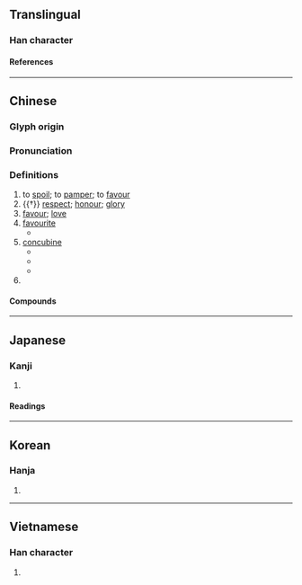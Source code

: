 {{also|宠}}
{{character info/new}}
==Translingual==

===Han character===
{{Han char|rn=40|rad=宀|as=16|sn=19|four=30211|canj=JYBP|ids=⿱宀龍}}

====References====
{{Han ref|kx=0293.070|dkj=07368|dj=0579.270|hdz=20957.190|uh=5BF5}}

----

==Chinese==
{{zh-forms|s=宠}}

===Glyph origin===
{{Han etym}}
{{Han compound|宀|龍|ls=psc|c1=s|c2=p}}

===Pronunciation===
{{zh-pron
|m=chǒng
|c=cung2
|c-t=cuung2
|h=pfs=
|md=tṳ̄ng
|mn=théng/thióng
|mn_note=théng - vernacular; thióng - literary
|mn-t=tong2
|w=2tshon
|mc=y
|oc=y
|cat=v,n,pn
}}

===Definitions===
{{zh-hanzi}}

# to [[spoil]]; to [[pamper]]; to [[favour]]
# {{†}} [[respect]]; [[honour]]; [[glory]]
# [[favour]]; [[love]]
# [[favourite]]
#* {{zh-x|線上 教育，也 曾經 是 新創 公司 的 一時 之 寵。|Online education used to be a '''favourite''' of new companies at one point.|ref='''2016''' October 9, {{lang|zh|賴昭男}}, [http://www.chinatimes.com/newspapers/20161009000303-260209 {{lang|zh|陸新創電商死亡潮？}}]}}
# [[concubine]] {{rfv-sense|lang=zh}}
#* {{zh-x|周 將軍 請坐，聞 你 新 納 一 寵 甚 美，有人 要 暗筭 你，不可 不 防。|Please be seated, General Zhou. I have heard that the '''concubine''' that you have taken recently is quite beautiful and that someone is plotting against you, so you must take preventive measures.|ref='''1743''', {{w2|zh|蔣士銓}} ({{w|Jiang Shiquan}}), {{lang|zh|臨川夢}}, {{lang|zh|雙噬}}}}
#* {{zh-x|拙夫 意欲 納寵，真是 眠思夢想，已 非 一日，惟恐 夫人 見怪，不敢 啟齒。|My husband desires to take a '''concubine''', which has really bothered me in my thoughts and dreams for more than a day, but for fear that my lady would take offence, I did not dare open my mouth about this.|ref='''1827''', {{w2|zh|李汝珍}} ({{w|Li Ruzhen}}), {{w2|zh|鏡花緣}} (''Flowers in the Mirror''), [[s:zh:鏡花緣/第050回|chapter 50]]}}
#* {{zh-x|但 此時 他 新 納 的 愛寵 老九 也 就 替 他 揮霍 得{de} 可觀。||ref='''1933''', {{w2|zh|茅盾}} ({{w|Mao Dun}}), {{w2|zh|子夜 (小說)|子夜}} (''Midnight'')}}
# {{surname|lang=zh}}

====Compounds====
{{zh-der|假寵|光寵|內寵|受寵|受寵若驚|向寵|失寵|嬌寵|寵任|寵信|寵光|寵兒|寵利|寵召|寵命|寵妾|寵姬|寵嬖|寵幸|寵愛|寵物|寵異|寵祿|寵秩|寵綏|寵貴|寵貺|寵辱不驚|寵辱無驚|寵辱若驚|寵遇|寵錫|專寵|席寵|得寵|怙寵|恃寵而驕|恩寵|愛寵|懷寵尸位|承寵|持祿固寵|新寵|斷袖之寵|榮寵|權寵|殊寵|爭寵|矜功恃寵|矜寵|竊幸乘寵|納寵|繫臂之寵|蒙主寵召|蔽賢寵頑|被寵若驚|要寵召禍|譁世取寵|譁眾取寵|貪冒榮寵|貪榮冒寵|貫魚承寵|貴寵|驕寵}}

----

==Japanese==

===Kanji===
{{ja-kanji|grade=|rs=宀16}}

# {{defn|lang=ja|sort=宀16}}

====Readings====
{{ja-readings
|goon=ちゅう
|kanon=ちょう
|kun=めぐ-む, めぐ-み
}}

----

==Korean==

===Hanja===
{{ko-hanja|hangeul=[[총]], [[룡]]|rv=chong, ryong|mr=ch'ong, ryong|y=chong, lyong}}

# {{defn|lang=ko|sort=宀16}}

----

==Vietnamese==

===Han character===
{{vi-hantu|[[sủng]], [[sũng]], [[sổng]]|rs=宀16}}

# {{defn|lang=vi|sort=宀16}}